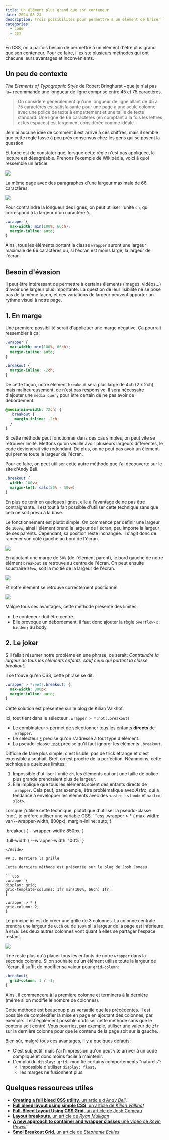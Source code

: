 ```yaml
---
title: Un élément plus grand que son conteneur
date: 2024-08-23
description: Trois possibilités pour permettre à un élément de briser les carcans de son conteneur
categories: 
  - code
  - css
---
```


En CSS, on a parfois besoin de permettre à un élément d'être plus grand que son conteneur. Pour ce faire, il existe plusieurs méthodes qui ont chacune leurs avantages et inconvénients.

## Un peu de contexte

*The Elements of Typographic Style* de Robert Bringhurst ~que je n'ai pas lu~ recommande une longueur de ligne comprise entre 45 et 75 caractères.
> On considère généralement qu'une longueur de ligne allant de 45 à 75 caractères est satisfaisante pour une page à une seule colonne avec une police de texte à empattement et une taille de texte standard. Une ligne de 66 caractères (en comptant à la fois les lettres et les espaces) est largement considérée comme idéale.

Je n'ai aucune idée de comment il est arrivé à ces chiffres, mais il semble que cette règle fasse à peu près consensus chez les gens qui se posent la question.

Et force est de constater que, lorsque cette règle n'est pas appliquée, la lecture est désagréable. Prenons l'exemple de Wikipédia, voici à quoi ressemble un article:

![](./wikipedia.jpeg)

La même page avec des paragraphes d'une largeur maximale de 66 caractères:

![](./wikipedia-2.jpeg)

Pour contraindre la longueur des lignes, on peut utiliser l'unité `ch`, qui correspond à la largeur d'un caractère `0`.

```css
.wrapper {
  max-width: min(100%, 66ch);
  margin-inline: auto;
}
```

Ainsi, tous les éléments portant la classe `wrapper` auront une largeur maximale de 66 caractères ou, si l'écran est moins large, la largeur de l'écran.

## Besoin d'évasion

Il peut être intéressant de permettre à certains éléments (images, vidéos...) d'avoir une largeur plus importante. La question de leur lisibilité ne se pose pas de la même façon, et ces variations de largeur peuvent apporter un rythme visuel à notre page.

## 1. En marge

Une première possibilité serait d'appliquer une marge négative. Ça pourrait ressembler à ça:

```css
.wrapper {
  max-width: min(100%, 66ch);
  margin-inline: auto;
}

.breakout {
  margin-inline: -2ch;
}
```

De cette façon, notre élément `breakout` sera plus large de 4ch (2 x 2ch), mais malheureusement, ce n'est pas responsive. Il sera nécessaire d'ajouter une `media query` pour être certain de ne pas avoir de débordement.

```css
@media(min-width: 72ch) {
  .breakout {
    margin-inline: -2ch;
  }
}
```

Si cette méthode peut fonctionner dans des cas simples, on peut vite se retrouver limité. Mettons qu'on veuille avoir plusieurs largeurs différentes, le code deviendrait vite redondant. De plus, on ne peut pas avoir un élément qui prenne toute la largeur de l'écran.

Pour ce faire, on peut utiliser cette autre méthode que j'ai découverte sur le site d'Andy Bell.
```css
.breakout {
  width: 100vw;
  margin-left: calc(50% - 50vw);
}
```

En plus de tenir en quelques lignes, elle a l'avantage de ne pas être contraignante. Il est tout à fait possible d'utiliser cette technique sans que cela ne soit prévu à la base.

Le fonctionnement est plutôt simple. On commence par définir une largeur de `100vw`, ainsi l'élément prend la largeur de l'écran, peu importe la largeur de ses parents. Cependant, sa position reste inchangée. Il s'agit donc de ramener son côté gauche au bord de l'écran.

![](./margin-0.png)

En ajoutant une marge de `50%` (de l'élément parent), le bord gauche de notre élément `breakout` se retrouve au centre de l'écran. On peut ensuite soustraire `50vw`, soit la moitié de la largeur de l'écran.

![](./margin-1.png)

Et notre élément se retrouve correctement positionné!

![](./margin-2.png)

Malgré tous ses avantages, cette méthode présente des limites:
- Le conteneur doit être centré.
- Elle provoque un débordement, il faut donc ajouter la règle `overflow-x: hidden;` au body.

## 2. Le joker

S'il fallait résumer notre problème en une phrase, ce serait: *Contraindre la largeur de tous les éléments enfants, sauf ceux qui portent la classe breakout.*

Il se trouve qu'en CSS, cette phrase se dit:

```css
.wrapper > *:not(.breakout) {
  max-width: 800px;
  margin-inline: auto;
}
```

Cette solution est présentée sur le blog de Kilian Valkhof.

Ici, tout tient dans le sélecteur `.wrapper > *:not(.breakout)`
- Le combinateur [`>`](https://developer.mozilla.org/fr/docs/Web/CSS/Child_combinator) permet de sélectionner tous les enfants **directs** de `.wrapper`.
- Le sélecteur [`*`](https://developer.mozilla.org/fr/docs/Web/CSS/Universal_selectors) précise qu'on s'adresse à tout type d'élément.
- La pseudo-classe [`:not`](https://developer.mozilla.org/fr/docs/Web/CSS/:not) précise qu'il faut ignorer les éléments `.breakout`.

Difficile de faire plus simple: c'est lisible, pas de trick étrange et c'est extensible à souhait. Bref, on est proche de la perfection. Néanmoins, cette technique a quelques limites:
1. Impossible d'utiliser l'unité `ch`, les éléments qui ont une taille de police plus grande prendraient plus de largeur.
2. Elle implique que tous les éléments soient des enfants directs de `.wrapper`. Cela peut, par exemple, être problématique avec *Astro*, qui a tendance à envelopper les éléments avec des `<astro-island>` et `<astro-slot>`.

<Aside>
  Lorsque j'utilise cette technique, plutôt que d'utiliser la pseudo-classe `:not`, je préfère utiliser une variable CSS.
  ```css
  .wrapper > * {
    max-width: var(--wrapper-width, 800px);
    margin-inline: auto;
  }
  
  .breakout {
    --wrapper-width: 850px;
  }
  
  .full-width {
    --wrapper-width: 100%;
  }
  ```
</Aside>

## 3. Derrière la grille

Cette dernière méthode est présentée sur le blog de Josh Comeau.

```css
.wrapper {
  display: grid;
  grid-template-columns: 1fr min(100%, 66ch) 1fr;
}

.wrapper > * {
  grid-column: 2;
} 
```

Le principe ici est de créer une grille de 3 colonnes. La colonne centrale prendra une largeur de `66ch` ou de `100%` si la largeur de la page est inférieure à `66ch`. Les deux autres colonnes vont quant à elles se partager l'espace restant.

![](./grid.png)

Il ne reste plus qu'à placer tous les enfants de notre `wrapper` dans la seconde colonne. Si on souhaite qu'un élément utilise toute la largeur de l'écran, il suffit de modifier sa valeur pour `grid-column`:

```css
.breakout{
  grid-column: 1 / -1;
}
```

Ainsi, il commencera à la première colonne et terminera à la dernière (même si on modifie le nombre de colonnes).

Cette méthode est beaucoup plus versatile que les précédentes. Il est possible de complexifier la mise en page en ajoutant des colonnes, par exemple. Il est également possible d'utiliser cette méthode sans que le contenu soit centré. Vous pourriez, par exemple, utiliser une valeur de `2fr` sur la dernière colonne pour que le contenu de la page soit sur la gauche.

Bien sûr, malgré tous ces avantages, il y a quelques défauts:

- C'est subjectif, mais j'ai l'impression qu'on peut vite arriver à un code compliqué et donc moins facile à maintenir.
- L'emploi du `display: grid;` modifie certains comportements "naturels":
  - impossible d'utiliser `display: float;`
  - les marges ne fusionnent plus.

## Quelques ressources utiles

- [**Creating a full bleed CSS utility**, un article *d'Andy Bell*](https://piccalil.li/blog/creating-a-full-bleed-css-utility).
- [**Full bleed layout using simple CSS**, un article de *Kilian Valkhof*](https://kilianvalkhof.com/2020/css-html/full-bleed-layout-using-simple-css/)
- [**Full-Bleed Layout Using CSS Grid**, un article de Josh Comeau](https://www.joshwcomeau.com/css/full-bleed/)
- [**Layout breakouts**, un article de *Ryan Mulligan*](https://ryanmulligan.dev/blog/layout-breakouts/)
- [**A new approach to container and wrapper classes** une vidéo de *Kevin Powell*](https://www.youtube.com/watch?v=c13gpBrnGEw)
- [**Smol Breakout Grid**, un article de *Stephanie Eckles*](https://smolcss.dev/#smol-breakout-grid)

